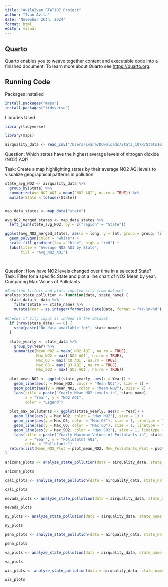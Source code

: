 ```yaml
---
title: "AvilaIvan_STAT107_Project"
author: "Ivan Avila"
date: "November 26th, 2024"
format: html
editor: visual
---
```


## Quarto

Quarto enables you to weave together content and executable code into a finished document. To learn more about Quarto see <https://quarto.org>.

## Running Code

Packages installed

```r
install.packages("maps")
install.packages("tidyverse")
```

Libraries Used

```r
library(tidyverse)

library(maps)
```

```r
airquality_data <- read_csv("/Users/ivana/Downloads/Stats_107R/Stats107_Project/pollution_2000_2023.csv")
```

Question: Which states have the highest average levels of nitrogen dioxide (NO2) AQI?

Task: Create a map highlighting states by their average NO2 AQI levels to visualize geographical patterns in pollution.

```r
state_avg_NO2 <- airquality_data %>%
  group_by(State) %>%
  summarize(Avg_NO2_AQI = mean(`NO2 AQI`, na.rm = TRUE)) %>%
  mutate(State = tolower(State))


map_data_states <- map_data("state")

avg_NO2_merged_states <- map_data_states %>%
  left_join(state_avg_NO2, by = c("region" = "State"))

ggplot(avg_NO2_merged_states, aes(x = long, y = lat, group = group, fill = Avg_NO2_AQI)) +
  geom_polygon(color = "white") +
  scale_fill_gradient(low = "blue", high = "red") +
  labs(title = "Average NO2 AQI by State",
       fill = "Avg_NO2_AQI") 

  

```

Question: How have NO2 levels changed over time in a selected State? Task: Filter for a specific State and plot a line chart of NO2 Mean by year. Comparing Max Values of Pollutants

```r
#Function filters and plots inputed city from dataset
analyze_state_pollution <- function(data, state_name) {
  state_data <- data %>%
    filter(State == state_name) %>%
    mutate(Year = as.integer(format(as.Date(Date, format = "%Y-%m-%d"), "%Y")))
  
#Checks if City input is indeed in the dataset  
  if (nrow(state_data) == 0) {
    stop(paste("No data available for", state_name))
  }
  
  state_yearly <- state_data %>%
    group_by(Year) %>%
    summarize(Mean_NO2 = mean(`NO2 AQI`, na.rm = TRUE),
              Max_NO2 = max(`NO2 AQI`, na.rm = TRUE),
              Max_O3 = max(`CO AQI`, na.rm = TRUE),
              Max_CO = max(`O3 AQI`, na.rm = TRUE),
              Max_SO2 = max(`SO2 AQI`, na.rm = TRUE))
  
  plot_mean_NO2 <- ggplot(state_yearly, aes(x = Year)) +
    geom_line(aes(y = Mean_NO2, color = "Mean NO2"), size = 1) +
    geom_point(aes(y = Mean_NO2, color = "Mean NO2"), size = 2) +
    labs(title = paste("Yearly Mean NO2 Levels in", state_name),
         x = "Year", y = "NO2 AQI",
         color = "Legend")
  
  plot_max_pollutants <- ggplot(state_yearly, aes(x = Year)) +
    geom_line(aes(y = Max_NO2, color = "Max NO2"), size = 1) +
    geom_line(aes(y = Max_O3, color = "Max O3"), size = 1, linetype = "dashed") +
    geom_line(aes(y = Max_CO, color = "Max CO"), size = 1, linetype = "dotted") +
    geom_line(aes(y = Max_SO2, color = "Max SO2"), size = 1, linetype = "dotdash") +
    labs(title = paste("Yearly Maximum Values of Pollutants in", state_name),
         x = "Year", y = "Pollutatnt AQI",
         color = "Pollutants") 
  return(list(Mean_NO2_Plot = plot_mean_NO2, MAx_Pollutants_Plot = plot_max_pollutants))
}
```

```r
arizona_plots <- analyze_state_pollution(data = airquality_data, state_name = "Arizona")

arizona_plots
```

```r
cali_plots <- analyze_state_pollution(data = airquality_data, state_name = "California")

cali_plots
```

```r
nevada_plots <- analyze_state_pollution(data = airquality_data, state_name = "Nevada")

nevada_plots

ny_plots <- analyze_state_pollution(data = airquality_data, state_name = "New York")

ny_plots

penn_plots <- analyze_state_pollution(data = airquality_data, state_name = "Pennsylvania")

penn_plots

va_plots <- analyze_state_pollution(data = airquality_data, state_name = "Virginia")

va_plots

wis_plots <- analyze_state_pollution(data = airquality_data, state_name = "Wisconsin")

wis_plots
```
